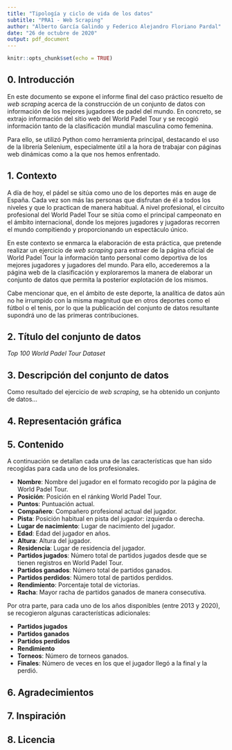 ```yaml
---
title: "Tipología y ciclo de vida de los datos"
subtitle: "PRA1 - Web Scraping"
author: "Alberto García Galindo y Federico Alejandro Floriano Pardal"
date: "26 de octubre de 2020"
output: pdf_document
---
```


```r
knitr::opts_chunk$set(echo = TRUE)
```

## 0. Introducción

En este documento se expone el informe final del caso práctico resuelto de *web scraping* acerca de la construcción de un conjunto de datos con información de los mejores jugadores de padel del mundo. En concreto, se extrajo información del sitio web del World Padel Tour y se recogió información tanto de la clasificación mundial masculina como femenina.

Para ello, se utilizó Python como herramienta principal, destacando el uso de la librería Selenium, especialmente útil a la hora de trabajar con páginas web dinámicas como a la que nos hemos enfrentado. 

## 1. Contexto

A día de hoy, el pádel se sitúa como uno de los deportes más en auge de España. Cada vez son más las personas que disfrutan de él a todos los niveles y que lo practican de manera habitual. A nivel profesional, el circuito profesional del World Padel Tour se sitúa como el principal campeonato en el ámbito internacional, donde los mejores jugadores y jugadoras recorren el mundo compitiendo y proporcionando un espectáculo único.

En este contexto se enmarca la elaboración de esta práctica, que pretende realizar un ejercicio de *web scraping* para extraer de la página oficial de World Padel Tour la información tanto personal como deportiva de los mejores jugadores y jugadores del mundo. Para ello, accederemos a la página web de la clasificación y exploraremos la manera de elaborar un conjunto de datos que permita la posterior explotación de los mismos. 

Cabe mencionar que, en el ámbito de este deporte, la analítica de datos aún no he irrumpido con la misma magnitud que en otros deportes como el fútbol o el tenis, por lo que la publicación del conjunto de datos resultante supondrá uno de las primeras contribuciones.

## 2. Título del conjunto de datos

*Top 100 World Padel Tour Dataset*

## 3. Descripción del conjunto de datos

Como resultado del ejercicio de *web scraping*, se ha obtenido un conjunto de datos...

## 4. Representación gráfica

## 5. Contenido

A continuación se detallan cada una de las características que han sido recogidas para cada uno de los profesionales.

- **Nombre**: Nombre del jugador en el formato recogido por la página de World Padel Tour.
- **Posición**: Posición en el ránking World Padel Tour.
- **Puntos**: Puntuación actual.
- **Compañero**: Compañero profesional actual del jugador.
- **Pista**: Posición habitual en pista del jugador: izquierda o derecha.
- **Lugar de nacimiento**: Lugar de nacimiento del jugador.
- **Edad**: Edad del jugador en años.
- **Altura**: Altura del jugador.
- **Residencia**: Lugar de residencia del jugador.
- **Partidos jugados**: Número total de partidos jugados desde que se tienen registros en World Padel Tour.
- **Partidos ganados**: Número total de partidos ganados.
- **Partidos perdidos**: Número total de partidos perdidos.
- **Rendimiento**: Porcentaje total de victorias.
- **Racha**: Mayor racha de partidos ganados de manera consecutiva.

Por otra parte, para cada uno de los años disponibles (entre 2013 y 2020), se recogieron algunas características adicionales:

- **Partidos jugados**
- **Partidos ganados**
- **Partidos perdidos**
- **Rendimiento**
- **Torneos**: Número de torneos ganados.
- **Finales**: Número de veces en los que el jugador llegó a la final y la perdió.

## 6. Agradecimientos

## 7. Inspiración

## 8. Licencia





